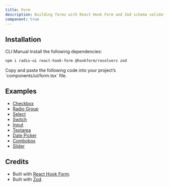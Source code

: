 ```yaml
---
title: Form
description: Building forms with React Hook Form and Zod schema validation.
component: true
---
```


<ExamplePreview path="form/default" />

## Installation

<Tabs defaultValue="cli">

<TabsList>
  <TabsTrigger value="cli">CLI</TabsTrigger>
  <TabsTrigger value="manual">Manual</TabsTrigger>
</TabsList>

<TabsContent value="cli">
  <CliCommands name="form" />
</TabsContent>

<TabsContent value="manual">    
<Steps>

<Step>
Install the following dependencies:

```bash
npm i radix-ui react-hook-form @hookform/resolvers zod
```
</Step>

<Step>
Copy and paste the following code into your project’s `components/ui/form.tsx` file.

<ComponentPreview name="form" />

</Step>

</Steps>

</TabsContent>

</Tabs>

## Examples

- [Checkbox](/docs/checkbox#form)
- [Radio Group](/docs/radio-group#form)
- [Select](/docs/select#form)
- [Switch](/docs/switch#form)
- [Input](/docs/input#form)
- [Textarea](/docs/textarea#form)
- [Date Picker](/docs/date-picker#form)
- [Combobox](/docs/combobox#form)
- [Slider](/docs/slider#form)

## Credits

- Built with [React Hook Form](https://react-hook-form.com/).
- Built with [Zod](https://zod.dev/).
